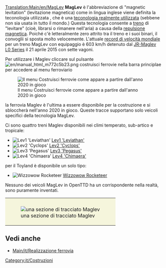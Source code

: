 [[Translation:Main/en/MagLev]]{{en/-}}{{it/Tipi di ferrovia}}
'''MagLev''' è l'abbreviazione di "magnetic levitation" (levitazione magnetica) come in lingua inglese viene definita la teconologia utilizzata , che è una [http://www.wikipedia.org/wiki/it:Treno_a_levitazione_magnetica teconologia realmente utilizzata] (sebbene non sia usata in tutto il mondo.) Questa tecnologia consente a [[Main/it/treno|treno]] di "levitare" (cioè, librarsi o rimanere nell'aria) a causa della  [http://www.wikipedia.org/wiki/it:Levitazione_magnetica repulsione magnetica]. Poiché c'è letteralmente zero attrito tra il treno e i suoi binari, il convoglii si sposta molto velocemente. L'attuale [http://www.wikipedia.org/wiki/it:Record_di_velocità_su_rotaia#Maglev record di velocità mondiale] per un treno MagLev con equipaggio è 603 km/h detenuto dal [http://www.wikipedia.org/wiki/it:Shinkansen_Serie_L0 JR-Maglev L0 Series] il 21 aprile 2015 con sette vagoni.

Per utilizzare i Maglev cliccare sul pulsante [[File:en/manual html m772c5b23.png]] costruisci ferrovie nella barra principlae per accedere al menu ferroviario 

[[File:en/Ferrovie costruibili 2020.png|none|frame|Il menu Costruisci ferrovie come appare a partire dall'anno 2020 in gioco]]

la ferrovia Maglev è l'ultima a essere disponibile per la costruzione e si sbloccherà nell'anno 2020 in gioco. Queste tracce supportano solo veicoli specifici della tecnologia MagLev.

Ci sono quattro treni Maglev disponibili nei climi temperato, sub-artico e tropicale:

*[[File:en/Lev1leviathan.png|Lev1 'Leviathan']] [[Main/it/Lev1 'Leviathan'|Lev1 'Leviathan']]
*[[File:en/Lev2cyclops.png|Lev2 'Cyclops']] [[Main/it/Lev2 'Cyclops'|Lev2 'Cyclops']]
*[[File:en/Lev3pegasus.png|Lev3 'Pegasus']] [[Main/it/Lev3 'Pegasus'|Lev3 'Pegasus']]
*[[File:en/Lev4chimaerarhead.png|Lev4 'Chimaera']] [[Main/it/Lev4 'Chimaera'|Lev4 'Chimaera']]

per il Toyland è disponibile un solo tipo:
*[[File:en/Wizzowowrocketeer.png|Wizzowow Rocketeer]] [[Main/it/Wizzowow Rocketeer|Wizzowow Rocketeer]]

Nessuno dei veicoli MagLev in OpenTTD ha un corrispondente nella realtà, sono puramente inventati.

{|style="border: 0px; margin: 5px auto 25px auto;"
|style="padding: 10px 10px 5px; 10px; background-color: #F5F5DC;"|[[File:en/MaglevTemp.png|none|frame|una sezione di tracciato Maglev]]
|}

==Vedi anche==
* [[Main/it/Realizzazione ferrovia]]

[[Category:it/Costruzioni]]